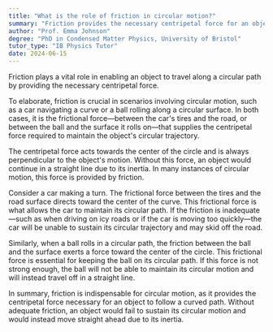 ```yaml
---
title: "What is the role of friction in circular motion?"
summary: "Friction provides the necessary centripetal force for an object to move in a circular path."
author: "Prof. Emma Johnson"
degree: "PhD in Condensed Matter Physics, University of Bristol"
tutor_type: "IB Physics Tutor"
date: 2024-06-15
---
```


Friction plays a vital role in enabling an object to travel along a circular path by providing the necessary centripetal force.

To elaborate, friction is crucial in scenarios involving circular motion, such as a car navigating a curve or a ball rolling along a circular surface. In both cases, it is the frictional force—between the car's tires and the road, or between the ball and the surface it rolls on—that supplies the centripetal force required to maintain the object's circular trajectory.

The centripetal force acts towards the center of the circle and is always perpendicular to the object's motion. Without this force, an object would continue in a straight line due to its inertia. In many instances of circular motion, this force is provided by friction.

Consider a car making a turn. The frictional force between the tires and the road surface directs toward the center of the curve. This frictional force is what allows the car to maintain its circular path. If the friction is inadequate—such as when driving on icy roads or if the car is moving too quickly—the car will be unable to sustain its circular trajectory and may skid off the road.

Similarly, when a ball rolls in a circular path, the friction between the ball and the surface exerts a force toward the center of the circle. This frictional force is essential for keeping the ball on its circular path. If this force is not strong enough, the ball will not be able to maintain its circular motion and will instead travel off in a straight line.

In summary, friction is indispensable for circular motion, as it provides the centripetal force necessary for an object to follow a curved path. Without adequate friction, an object would fail to sustain its circular motion and would instead move straight ahead due to its inertia.
    